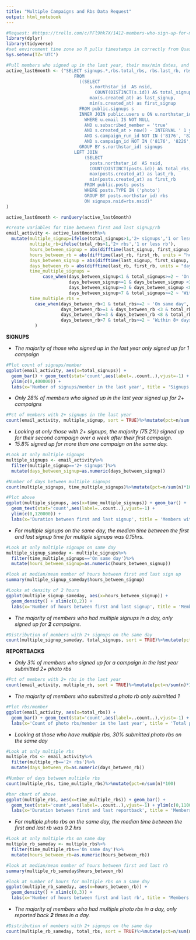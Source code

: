 ```yaml
---
title: "Multiple Campaigns and Rbs Data Request"
output: html_notebook
---
```


```r
#Request: #https://trello.com/c/PFl9hk7X/1412-members-who-sign-up-for-multiple-campaigns-and-reportbacks
library(dplyr)
library(tidyverse)
#set environment time zone so R pulls timestamps in correctly from Quasar 
Sys.setenv(TZ='UTC') 
```

```r
#Pull members who signed up in the last year, their max/min dates, and total their signups/rbs for only photo posts
active_last6month <- ("SELECT signups.*,rbs.total_rbs, rbs.last_rb, rbs.first_rb
                          FROM
                            ((SELECT 
                                s.northstar_id  AS nsid,
	                              COUNT(DISTINCT(s.id)) AS total_signups,
                                max(s.created_at) as last_signup,
                                min(s.created_at) as first_signup
                            FROM public.signups s
                            INNER JOIN public.users u ON u.northstar_id=s.northstar_id
                              WHERE u.email IS NOT NULL 
                              AND u.subscribed_member = 'true'
                              AND s.created_at > now() - INTERVAL ' 1 year'
                              AND s.campaign_run_id NOT IN ('8176', '8227', '8291')
                              AND s.campaign_id NOT IN ('8176', '8226', '8303', '8291')
                            GROUP BY s.northstar_id) signups
                          LEFT JOIN 
                              (SELECT 
                                posts.northstar_id  AS nsid,
                                COUNT(DISTINCT(posts.id)) AS total_rbs,
                                max(posts.created_at) as last_rb,
                                min(posts.created_at) as first_rb
                              FROM public.posts posts
                              WHERE posts.TYPE IN ('photo')
                              GROUP BY posts.northstar_id) rbs
                              ON signups.nsid=rbs.nsid)" 
)

active_last6month <- runQuery(active_last6month)

```

```r
#create variables for time between first and last signup/rb
email_activity <- active_last6month%>%
  mutate(multiple_signup=ifelse(total_signups>1,'2+ signups','1 or less signup'),
         multiple_rb=ifelse(total_rbs>1,'2+ rbs','1 or less rb'),
         hours_between_signup = abs(difftime(last_signup, first_signup, units = "hours")),
         hours_between_rb = abs(difftime(last_rb, first_rb, units = "hours")),
         days_between_signup = abs(difftime(last_signup, first_signup, units = "days")),
         days_between_rb = abs(difftime(last_rb, first_rb, units = "days")),
         time_multiple_signups = 
              case_when(days_between_signup<1 & total_signups>=2 ~ 'On same day',
                        days_between_signup>=1 & days_between_signup <3 & total_signups>=2 ~ 'Within 1-2 days',
                        days_between_signup>=3 & days_between_signup <8 & total_signups>=2 ~ 'Within 3- 7 days',
                        days_between_signup>7 & total_signups>=2 ~ 'Within 8+ days'),
         time_multiple_rbs = 
           case_when(days_between_rb<1 & total_rbs>=2 ~ 'On same day',
                     days_between_rb>=1 & days_between_rb <3 & total_rbs>=2 ~ 'Within 1-2 day',
                     days_between_rb>=3 & days_between_rb <8 & total_rbs>=2 ~ 'Within 3- 7 days',
                     days_between_rb>7 & total_rbs>=2 ~ 'Within 8+ days')
           )
```

**SIGNUPS**

* *The majority of those who signed up in the last year only signed up for 1 campaign*
```r
#Plot count of signups/member
ggplot(email_activity, aes(x=total_signups)) +
  geom_bar() + geom_text(stat='count',aes(label=..count..),vjust=-1) + xlim(c(0,15)) + 
  ylim(c(0,400000)) +
  labs(x='Number of signups/member in the last year', title = 'Signups per member in the last year')
```

* *Only 28% of members who signed up in the last year signed up for 2+ campaigns*
```r
#Pct of members with 2+ signups in the last year
count(email_activity, multiple_signup, sort = TRUE)%>%mutate(pct=n/sum(n)*100)
```

* *Looking at only those with 2+ signups, the majority (75.2%) signed up for their second campaign over a week after their first campaign. *
* *15.8% signed up for more than one campaign on the same day.*

```r
#Look at only multiple signups
multiple_signups <- email_activity%>%
  filter(multiple_signup=='2+ signups')%>%
  mutate(days_between_signup=as.numeric(days_between_signup))

#Number of days between multiple signups
count(multiple_signups, time_multiple_signups)%>%mutate(pct=n/sum(n)*100)

#Plot above
ggplot(multiple_signups, aes(x=time_multiple_signups)) + geom_bar() +
  geom_text(stat='count',aes(label=..count..),vjust=-1) +
  ylim(c(0,120000)) +
  labs(x='Duration between first and last signup', title = 'Members with multiple signups in the last year') 
```
* *For multiple signups on the same day, the median time between the first and last signup time for multiple signups was 0.15hrs.*
```r
#Look at only multiple signups on same day
multiple_signup_sameday <- multiple_signups%>%
  filter(time_multiple_signups=='On same day')%>%
  mutate(hours_between_signup=as.numeric(hours_between_signup))

#look at median/mean number of hours between first and last sign up
summary(multiple_signup_sameday$hours_between_signup)

```

```r
#Looks at density of 2 hours
ggplot(multiple_signup_sameday, aes(x=hours_between_signup)) +
  geom_density() + xlim(c(0,2)) +
  labs(x='Number of hours between first and last signup', title = 'Members with 2+ signups on same day') 
```


* *The majority of members who had multiple signups in a day, only signed up for **2** campaigns.*
```r
#Distribution of members with 2+ signups on the same day
count(multiple_signup_sameday, total_signups, sort = TRUE)%>%mutate(pct=n/sum(n)*100)
```


**REPORTBACKS**

* *Only 3% of members who signed up for a campaign in the last year submitted 2+ photo rbs *

```r
#Pct of members with 2+ rbs in the last year
count(email_activity, multiple_rb, sort = TRUE)%>%mutate(pct=n/sum(n)*100)
```
* *The majority of members who submitted a photo rb only submitted 1*
```r
#Plot rbs/member
ggplot(email_activity, aes(x=total_rbs)) +
  geom_bar() + geom_text(stat='count',aes(label=..count..),vjust=-1) + xlim(0,10) + ylim(c(0,36000)) +
  labs(x='Count of photo rbs/member in the last year', title = 'Total photo rbs per member in the last year')
```

* *Looking at those who have multiple rbs, 30% submitted photo rbs on the same day*
```r
#Look at only multiple rbs
multiple_rbs <- email_activity%>%
  filter(multiple_rb=='2+ rbs')%>%
  mutate(days_between_rb=as.numeric(days_between_rb))

#Number of days between multiple rbs
count(multiple_rbs, time_multiple_rbs)%>%mutate(pct=n/sum(n)*100)

#bar chart of above
ggplot(multiple_rbs, aes(x=time_multiple_rbs)) + geom_bar() +
  geom_text(stat='count',aes(label=..count..),vjust=-1) + ylim(c(0,11000)) +
  labs(x='Duration between first and last reportback', title = 'Members with multiple reportbacks in the last year') 
```


* *For multiple photo rbs on the same day, the median time between the first and last rb was 0.2 hrs*
```r
#Look at only multiple rbs on same day
multiple_rb_sameday <- multiple_rbs%>%
  filter(time_multiple_rbs=='On same day')%>%
  mutate(hours_between_rb=as.numeric(hours_between_rb))

#look at median/mean number of hours between first and last rb
summary(multiple_rb_sameday$hours_between_rb)

```

```r
#look at number of hours for multiple rbs on a same day
ggplot(multiple_rb_sameday, aes(x=hours_between_rb)) +
  geom_density() + xlim(c(0,3)) +
  labs(x='Number of hours between first and last rb', title = 'Members with 2+ rbs on same day') 
```

* *The majority of members who had multiple photo rbs in a day, only reported back **2** times in a day.*
```r
#Distribution of members with 2+ signups on the same day
count(multiple_rb_sameday, total_rbs, sort = TRUE)%>%mutate(pct=n/sum(n)*100)
```
